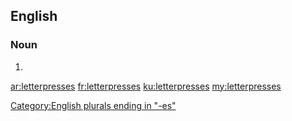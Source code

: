 ==English==

===Noun===
{{head|en|plural}}

# {{plural of|letterpress|lang=en}}

[[Category:English plurals ending in "-es"]]

[[ar:letterpresses]]
[[fr:letterpresses]]
[[ku:letterpresses]]
[[my:letterpresses]]